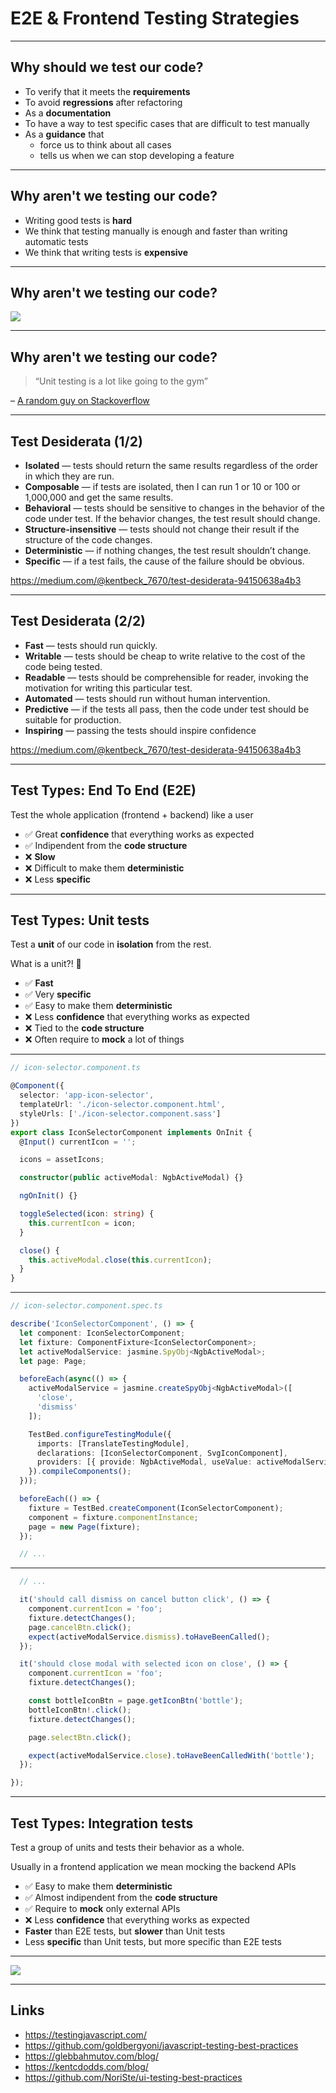 

# E2E & Frontend Testing Strategies

---

## Why should we test our code?

<Steps>

- To verify that it meets the **requirements**
- To avoid **regressions** after refactoring
- As a **documentation**
- To have a way to test specific cases that are difficult to test manually
- As a **guidance** that
    - force us to think about all cases
    - tells us when we can stop developing a feature

</Steps>

---

## Why aren't we testing our code?

<Steps>

- Writing good tests is **hard**
- We think that testing manually is enough and faster than writing automatic tests
- We think that writing tests is **expensive**

</Steps>

---

## Why aren't we testing our code?

![](/images/money.gif)

---

## Why aren't we testing our code?

<Steps>

> “Unit testing is a lot like going to the gym”

– [A random guy on Stackoverflow](https://stackoverflow.com/a/69263/9891450)

</Steps>

--- 

## Test Desiderata (1/2)

- **Isolated** — tests should return the same results regardless of the order in which they are run.
- **Composable** — if tests are isolated, then I can run 1 or 10 or 100 or 1,000,000 and get the same results.
- **Behavioral** — tests should be sensitive to changes in the behavior of the code under test. If the behavior changes, the test result should change.
- **Structure-insensitive** — tests should not change their result if the structure of the code changes.
- **Deterministic** — if nothing changes, the test result shouldn’t change.
- **Specific** — if a test fails, the cause of the failure should be obvious.

https://medium.com/@kentbeck_7670/test-desiderata-94150638a4b3

--- 

## Test Desiderata (2/2)

- **Fast** — tests should run quickly.
- **Writable** — tests should be cheap to write relative to the cost of the code being tested.
- **Readable** — tests should be comprehensible for reader, invoking the motivation for writing this particular test.
- **Automated** — tests should run without human intervention.
- **Predictive** — if the tests all pass, then the code under test should be suitable for production.
- **Inspiring** — passing the tests should inspire confidence

https://medium.com/@kentbeck_7670/test-desiderata-94150638a4b3

---

## Test Types: End To End (E2E)

Test the whole application (frontend + backend) like a user

- ✅ Great **confidence** that everything works as expected
- ✅ Indipendent from the **code structure**
- ❌ **Slow**
- ❌ Difficult to make them **deterministic**
- ❌ Less **specific**

---

## Test Types: Unit tests

Test a **unit** of our code in **isolation** from the rest.

What is a unit?! 🤔

- ✅ **Fast**
- ✅ Very **specific**
- ✅ Easy to make them **deterministic**
- ❌ Less **confidence** that everything works as expected
- ❌ Tied to the **code structure**
- ❌ Often require to **mock** a lot of things

---

```ts
// icon-selector.component.ts

@Component({
  selector: 'app-icon-selector',
  templateUrl: './icon-selector.component.html',
  styleUrls: ['./icon-selector.component.sass']
})
export class IconSelectorComponent implements OnInit {
  @Input() currentIcon = '';

  icons = assetIcons;

  constructor(public activeModal: NgbActiveModal) {}

  ngOnInit() {}

  toggleSelected(icon: string) {
    this.currentIcon = icon;
  }

  close() {
    this.activeModal.close(this.currentIcon);
  }
}
```

---

```ts
// icon-selector.component.spec.ts

describe('IconSelectorComponent', () => {
  let component: IconSelectorComponent;
  let fixture: ComponentFixture<IconSelectorComponent>;
  let activeModalService: jasmine.SpyObj<NgbActiveModal>;
  let page: Page;

  beforeEach(async(() => {
    activeModalService = jasmine.createSpyObj<NgbActiveModal>([
      'close',
      'dismiss'
    ]);

    TestBed.configureTestingModule({
      imports: [TranslateTestingModule],
      declarations: [IconSelectorComponent, SvgIconComponent],
      providers: [{ provide: NgbActiveModal, useValue: activeModalService }]
    }).compileComponents();
  }));

  beforeEach(() => {
    fixture = TestBed.createComponent(IconSelectorComponent);
    component = fixture.componentInstance;
    page = new Page(fixture);
  });

  // ...

```

---

```ts
  // ...

  it('should call dismiss on cancel button click', () => {
    component.currentIcon = 'foo';
    fixture.detectChanges();
    page.cancelBtn.click();
    expect(activeModalService.dismiss).toHaveBeenCalled();
  });

  it('should close modal with selected icon on close', () => {
    component.currentIcon = 'foo';
    fixture.detectChanges();

    const bottleIconBtn = page.getIconBtn('bottle');
    bottleIconBtn!.click();
    fixture.detectChanges();

    page.selectBtn.click();

    expect(activeModalService.close).toHaveBeenCalledWith('bottle');
  });

});
```

---

## Test Types: Integration tests

Test a group of units and tests their behavior as a whole.

Usually in a frontend application we mean mocking the backend APIs

- ✅ Easy to make them **deterministic**
- ✅ Almost indipendent from the **code structure**
- ✅ Require to **mock** only external APIs
- ❌ Less **confidence** that everything works as expected
- **Faster** than E2E tests, but **slower** than Unit tests
- Less **specific** than Unit tests, but more specific than E2E tests

---

![](/images/unit-vs-integration-1.gif)

---

## Links

- https://testingjavascript.com/
- https://github.com/goldbergyoni/javascript-testing-best-practices
- https://glebbahmutov.com/blog/
- https://kentcdodds.com/blog/
- https://github.com/NoriSte/ui-testing-best-practices
